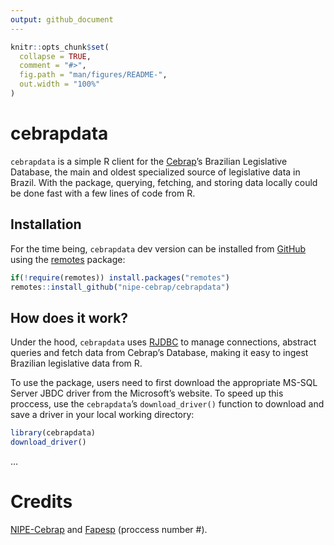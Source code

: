 ```yaml
---
output: github_document
---
```


<!-- README.md is generated from README.Rmd. Please edit that file -->

```r
knitr::opts_chunk$set(
  collapse = TRUE,
  comment = "#>",
  fig.path = "man/figures/README-",
  out.width = "100%"
)
```

# cebrapdata

<!-- badges: start -->
<!-- badges: end -->

`cebrapdata` is a simple R client for the [Cebrap](https://cebrap.org.br/)'s Brazilian Legislative Database, the main and oldest specialized source of legislative data in Brazil. With the package, querying, fetching, and storing data locally could be done fast with a few lines of code from R.


## Installation

For the time being, `cebrapdata` dev version can be installed from [GitHub](https://github.com/) using the [remotes](https://cran.r-project.org/web/packages/remotes/index.html) package:

```r
if(!require(remotes)) install.packages("remotes")
remotes::install_github("nipe-cebrap/cebrapdata")
```


## How does it work?

Under the hood, `cebrapdata` uses [RJDBC](https://cran.r-project.org/web/packages/RJDBC/index.html) to manage connections, abstract queries and fetch data from Cebrap's Database, making it easy to ingest Brazilian legislative data from R.

To use the package, users need to first download the appropriate MS-SQL Server JBDC driver from the Microsoft's website. To speed up this proccess, use the `cebrapdata`'s `download_driver()` function to download and save a driver in your local working directory:


```r
library(cebrapdata)
download_driver()
```

...

# Credits

[NIPE-Cebrap](https://cebrap.org.br/nucleos/nucleo-instituicoes-politicas-e-eleicoes/) and [Fapesp](https://fapesp.br/) (proccess number #).


